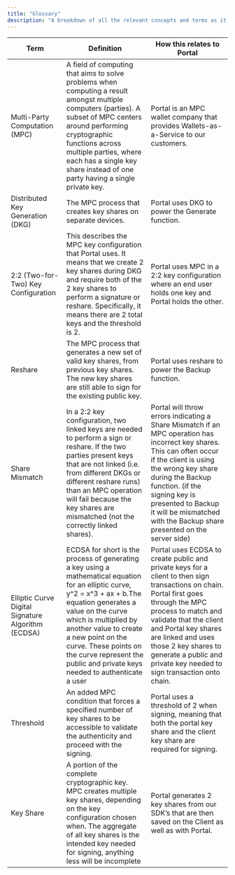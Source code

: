 ```yaml
---
title: "Glossary"
description: "A breakdown of all the relevant concepts and terms as it pertains to Portal"
---
```


| Term                                               | Definition                                                                                                                                                                                                                                                                                                                                    | How this relates to Portal                                                                                                                                                                                                                                                                                                    |
| -------------------------------------------------- | --------------------------------------------------------------------------------------------------------------------------------------------------------------------------------------------------------------------------------------------------------------------------------------------------------------------------------------------- | ----------------------------------------------------------------------------------------------------------------------------------------------------------------------------------------------------------------------------------------------------------------------------------------------------------------------------- |
| Multi-Party Computation (MPC)                      | A field of computing that aims to solve problems when computing a result amongst multiple computers (parties). A subset of MPC centers around performing cryptographic functions across multiple parties, where each has a single key share instead of one party having a single private key.                                                 | Portal is an MPC wallet company that provides Wallets-as-a-Service to our customers.                                                                                                                                                                                                                                          |
| Distributed Key Generation (DKG)                   | The MPC process that creates key shares on separate devices.                                                                                                                                                                                                                                                                                  | Portal uses DKG to power the Generate function.                                                                                                                                                                                                                                                                               |
| 2:2 (Two-for-Two) Key Configuration                | This describes the MPC key configuration that Portal uses. It means that we create 2 key shares during DKG and require both of the 2 key shares to perform a signature or reshare. Specifically, it means there are 2 total keys and the threshold is 2.                                                                                      | Portal uses MPC in a 2:2 key configuration where an end user holds one key and Portal holds the other.                                                                                                                                                                                                                        |
| Reshare                                            | The MPC process that generates a new set of valid key shares, from previous key shares. The new key shares are still able to sign for the existing public key.                                                                                                                                                                                | Portal uses reshare to power the Backup function.                                                                                                                                                                                                                                                                             |
| Share Mismatch                                     | In a 2:2 key configuration, two linked keys are needed to perform a sign or reshare. If the two parties present keys that are not linked (i.e. from different DKGs or different reshare runs) than an MPC operation will fail because the key shares are mismatched (not the correctly linked shares).                                        | Portal will throw errors indicating a Share Mismatch if an MPC operation has incorrect key shares. This can often occur if the client is using the wrong key share during the Backup function. (if the signing key is presented to Backup it will be mismatched with the Backup share presented on the server side)           |
| Elliptic Curve Digital Signature Algorithm (ECDSA) | ECDSA for short is the process of generating a key using a mathematical equation for an elliptic curve, y^2 = x^3 + ax + b.The equation generates a value on the curve which is multiplied by another value to create a new point on the curve. These points on the curve represent the public and private keys needed to authenticate a user | Portal uses ECDSA to create public and private keys for a client to then sign transactions on chain. Portal first goes through the MPC process to match and validate that the client and Portal key shares are linked and uses those 2 key shares to generate a public and private key needed to sign transaction onto chain. |
| Threshold                                          | An added MPC condition that forces a specified number of key shares to be accessible to validate the authenticity and proceed with the signing.                                                                                                                                                                                               | Portal uses a threshold of 2 when signing, meaning that both the portal key share and the client key share are required for signing.                                                                                                                                                                                          |
| Key Share                                          | A portion of the complete cryptographic key. MPC creates multiple key shares, depending on the key configuration chosen when. The aggregate of all key shares is the intended key needed for signing, anything less will be incomplete                                                                                                        | Portal generates 2 key shares from our SDK’s that are then saved on the Client as well as with Portal.                                                                                                                                                                                                                        |
